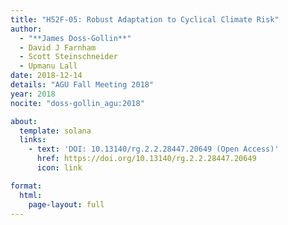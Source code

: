 ```yaml
---
title: "H52F-05: Robust Adaptation to Cyclical Climate Risk"
author:
  - "**James Doss-Gollin**"
  - David J Farnham
  - Scott Steinschneider
  - Upmanu Lall
date: 2018-12-14
details: "AGU Fall Meeting 2018"
year: 2018
nocite: "doss-gollin_agu:2018"

about:
  template: solana
  links:
    - text: 'DOI: 10.13140/rg.2.2.28447.20649 (Open Access)'
      href: https://doi.org/10.13140/rg.2.2.28447.20649
      icon: link

format:
  html:
    page-layout: full
---
```


:::{#bibliography}
:::